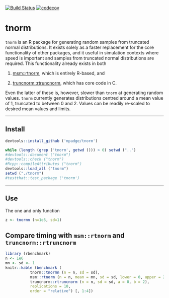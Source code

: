 [![Build Status](https://travis-ci.org/mpadge/tnorm.svg?branch=master)](https://travis-ci.org/mpadge/tnorm)
[![codecov](https://codecov.io/gh/mpadge/tnorm/branch/master/graph/badge.svg)](https://codecov.io/gh/mpadge/tnorm)

# tnorm

`tnorm` is an R package for generating random samples from truncated normal
distributions.  It exists solely as a faster replacement for the core
functionality of other packages, and it useful in simulation contexts where
speed is important and samples from truncated normal distributions are required.
This functionality already exists in both

1. [msm::rtnorm](https://cran.r-project.org/package=msm), which is entirely
   R-based, and

2. [truncnorm::rtruncnorm](https://cran.r-project.org/package=truncnorm), which
   has core code in C.

Even the latter of these is, however, slower than `tnorm` at generating random
values. `tnorm` currently generates distributions centred around a mean value of
1, truncated to between 0 and 2. Values can be readily re-scaled to desired mean
values and limits.


--------


## Install

```r
devtools::install_github ('mpadge/tnorm')
```
```r
while (length (grep ('tnorm', getwd ())) > 0) setwd ("..")
#devtools::document ("tnorm")
#devtools::check ("tnorm")
#Rcpp::compileAttributes ("tnorm")
devtools::load_all ("tnorm")
setwd ("./tnorm")
#testthat::test_package ('tnorm')
```

-----

## Use

The one and only function
```r
z <- tnormn (n=1e5, sd=1)
```

## Compare timing with `msm::rtnorm` and `truncnorm::rtruncnorm`


```r
library (rbenchmark)
n <- 1e6
mn <- sd <- 1
knitr::kable (benchmark (
           tnorm::tnormn (n = n, sd = sd),
           msm::rtnorm (n = n, mean = mn, sd = sd, lower = 0, upper = 2),
           truncnorm::rtruncnorm (n = n, sd = sd, a = 0, b = 2),
           replications = 10,
           order = "relative") [, 1:4])
```
